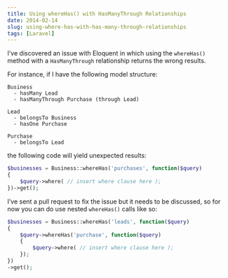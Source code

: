 ```yaml
---
title: Using whereHas() with HasManyThrough Relationships
date: 2014-02-14
slug: using-where-has-with-has-many-through-relationships
tags: [Laravel]
---
```


I’ve discovered an issue with Eloquent in which using the `whereHas()` method with a `HasManyThrough` relationship returns the wrong results.

For instance, if I have the following model structure:

```
Business
  - hasMany Lead
  - hasManyThrough Purchase (through Lead)

Lead
  - belongsTo Business
  - hasOne Purchase

Purchase
  - belongsTo Lead
```

the following code will yield unexpected results:

```php
$businesses = Business::whereHas('purchases', function($query)
{
    $query->where( // insert where clause here );
})->get();
```

I’ve sent a pull request to fix the issue but it needs to be discussed, so for now you can do use nested `whereHas()` calls like so:

```php
$businesses = Business::whereHas('leads', function($query)
{
	$query->whereHas('purchase', function($query)
	{
		$query->where( // insert where clause here );
	});
})
->get();
```
